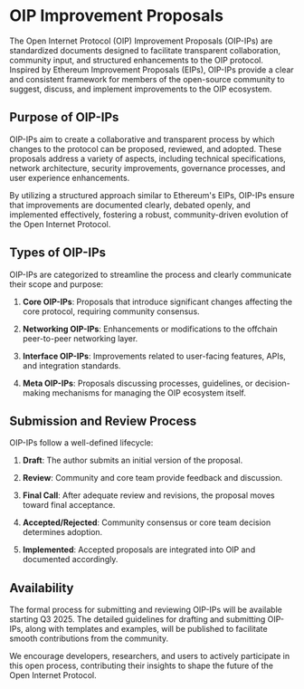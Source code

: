 # OIP Improvement Proposals
The Open Internet Protocol (OIP) Improvement Proposals (OIP-IPs) are standardized documents designed to facilitate transparent collaboration, community input, and structured enhancements to the OIP protocol. Inspired by Ethereum Improvement Proposals (EIPs), OIP-IPs provide a clear and consistent framework for members of the open-source community to suggest, discuss, and implement improvements to the OIP ecosystem.

## Purpose of OIP-IPs

OIP-IPs aim to create a collaborative and transparent process by which changes to the protocol can be proposed, reviewed, and adopted. These proposals address a variety of aspects, including technical specifications, network architecture, security improvements, governance processes, and user experience enhancements.

By utilizing a structured approach similar to Ethereum's EIPs, OIP-IPs ensure that improvements are documented clearly, debated openly, and implemented effectively, fostering a robust, community-driven evolution of the Open Internet Protocol.

## Types of OIP-IPs

OIP-IPs are categorized to streamline the process and clearly communicate their scope and purpose:

1. **Core OIP-IPs**: Proposals that introduce significant changes affecting the core protocol, requiring community consensus.

2. **Networking OIP-IPs**: Enhancements or modifications to the offchain peer-to-peer networking layer.

3. **Interface OIP-IPs**: Improvements related to user-facing features, APIs, and integration standards.

4. **Meta OIP-IPs**: Proposals discussing processes, guidelines, or decision-making mechanisms for managing the OIP ecosystem itself.

## Submission and Review Process

OIP-IPs follow a well-defined lifecycle:
1. **Draft**: The author submits an initial version of the proposal.

2. **Review**: Community and core team provide feedback and discussion.

3. **Final Call**: After adequate review and revisions, the proposal moves toward final acceptance.

4. **Accepted/Rejected**: Community consensus or core team decision determines adoption.

5. **Implemented**: Accepted proposals are integrated into OIP and documented accordingly.

## Availability

The formal process for submitting and reviewing OIP-IPs will be available starting Q3 2025. The detailed guidelines for drafting and submitting OIP-IPs, along with templates and examples, will be published to facilitate smooth contributions from the community.

We encourage developers, researchers, and users to actively participate in this open process, contributing their insights to shape the future of the Open Internet Protocol.

